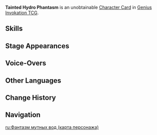 {{Genius Invokation TCG Infobox
|id          = 003209
|title       = Tainted Hydro Phantasm
|image       = Tainted Hydro Phantasm Character Card.png
|type        = Character Card
|health      = 10
|element     = Hydro
|faction     = Monster
|weapon      = Other Weapons
|source1     = 
}}
'''Tainted Hydro Phantasm''' is an unobtainable [[Character Card]] in [[Genius Invokation TCG]].

==Skills==
{{Genius Invokation TCG Skills Table}}

==Stage Appearances==
{{Genius Invokation TCG Stage Appearances}}

==Voice-Overs==
{{VO/Enemy
|enemy                   = Tainted Hydro Phantasm (Character Card)
|vo_01_00_title          = Character Select
|vo_01_01_tx_en          = {{A|vo gcg monster necalevia selectonstage 01.ogg}}

|vo_02_00_title          = Defeated
|vo_02_01_tx_en          = {{A|vo gcg monster necalevia die 01.ogg}}
}}

==Other Languages==
{{Other Languages|Transclude=Tainted Hydro Phantasm}}

==Change History==
{{Change History|5.0}}

==Navigation==
{{Genius Invokation TCG Navbox|Character Card Unobtainable}}

[[ru:Фантазм мутных вод (карта персонажа)]]